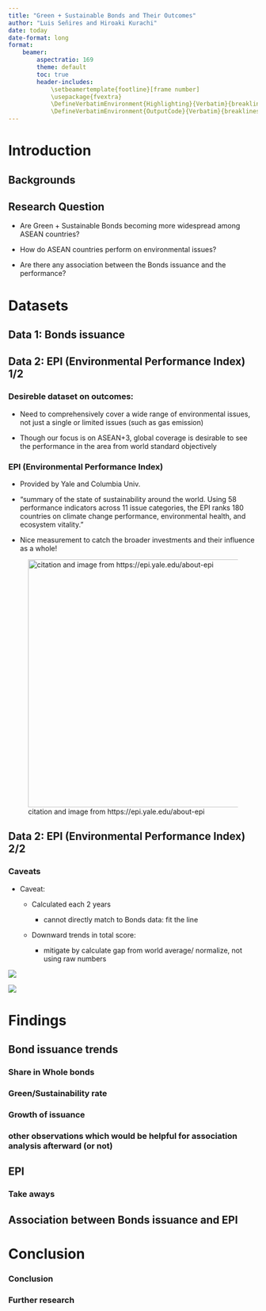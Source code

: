 ```yaml
---
title: "Green + Sustainable Bonds and Their Outcomes"
author: "Luis Señires and Hiroaki Kurachi"
date: today
date-format: long
format: 
    beamer:
        aspectratio: 169
        theme: default
        toc: true
        header-includes: 
            \setbeamertemplate{footline}[frame number]
            \usepackage{fvextra}
            \DefineVerbatimEnvironment{Highlighting}{Verbatim}{breaklines,commandchars=\\\{\}}
            \DefineVerbatimEnvironment{OutputCode}{Verbatim}{breaklines,commandchars=\\\{\}}
---
```


# Introduction 

## Backgrounds


## Research Question

- Are Green + Sustainable Bonds becoming more widespread among ASEAN countries?

- How do ASEAN countries perform on environmental issues?

- Are there any association between the Bonds issuance and the performance?

# Datasets

## Data 1: Bonds issuance



## Data 2: EPI (Environmental Performance Index) 1/2

### Desireble dataset on outcomes:

- Need to comprehensively cover a wide range of environmental issues, not just a single or limited issues (such as gas emission)

- Though our focus is on ASEAN+3, global coverage is desirable to see the performance in the area from world standard objectively

### EPI (Environmental Performance Index) 

- Provided by Yale and Columbia Univ.

- "summary of the state of sustainability around the world. Using 58 performance indicators across 11 issue categories, the EPI ranks 180 countries on climate change performance, environmental health, and ecosystem vitality." 

- Nice measurement to catch the broader investments and their influence as a whole!

![citation and image from https://epi.yale.edu/about-epi](picture\2024_weighting_pie.png){width=500 height=500}

## Data 2: EPI (Environmental Performance Index) 2/2

### Caveats

- Caveat:

    - Calculated each 2 years
        
        - cannot directly match to Bonds data: fit the line

    - Downward trends in total score:
    
        - mitigate by calculate gap from world average/ normalize, not using raw numbers

::: {layout-ncol=2}
![](picture\chart_index.png)

![](picture\chart_index_standardized.png)
:::

# Findings

## Bond issuance trends

### Share in Whole bonds

### Green/Sustainability rate

### Growth of issuance

### other observations which would be helpful for association analysis afterward (or not)

## EPI

### Take aways


## Association between Bonds issuance and EPI

# Conclusion

### Conclusion

### Further research
